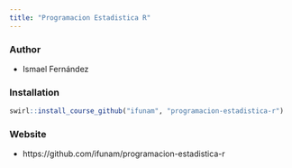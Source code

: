 ```yaml
---
title: "Programacion Estadistica R"
---
```


### Author

- Ismael Fernández

### Installation

```r
swirl::install_course_github("ifunam", "programacion-estadistica-r")
```

### Website

- https://github.com/ifunam/programacion-estadistica-r
